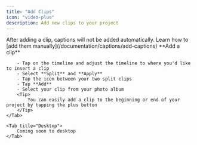 ```yaml
---
title: "Add Clips"
icon: "video-plus"
description: Add new clips to your project
---
```


<Note>
    After adding a clip, captions will not be added automatically. Learn how to [add them manually](/documentation/captions/add-captions)
</Note>

<Tabs>
    <Tab title="iOS">
        **Add a clip**

        - Tap on the timeline and adjust the timeline to where you'd like to insert a clip
        - Select **Split** and **Apply**
        - Tap the icon between your two split clips
        - Tap **Add**
        - Select your clip from your photo album
        <Tip>
            You can easily add a clip to the beginning or end of your project by tapping the plus button
        </Tip>
    </Tab>

    <Tab title="Desktop">
        Coming soon to desktop
    </Tab>
</Tabs>